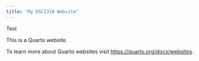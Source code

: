 ```yaml
---
title: "My DSCI310 Website"
---
```


Test

This is a Quarto website.

To learn more about Quarto websites visit <https://quarto.org/docs/websites>.
